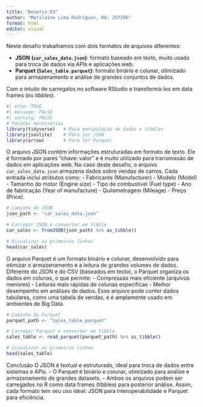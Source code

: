 ```yaml
---
title: "Desafio 03"
author: "Marilaine Lima Rodrigues, RA: 257286"
format: html
editor: visual
---
```


Neste desafio trabalhamos com dois formatos de arquivos diferentes:

 - **JSON (`car_sales_data.json`)**: formato baseado em texto, muito usado para troca de dados via APIs e aplicações web. 
 - **Parquet (`Sales_table.parquet`)**: formato binário e colunar, otimizado para armazenamento e análise de grandes conjuntos de dados.
 
 Com o intuito de carregalos no software RStudio e transformá-los em data frames (ou *tibbles*).

```r
#| echo: TRUE
#| message: FALSE
#| warning: FALSE
# Pacotes necessários
library(tidyverse)   # Para manipulação de dados e tibbles
library(jsonlite)    # Para ler JSON
library(arrow)       # Para ler Parquet
```


O arquivo JSON contém informações estruturadas em formato de texto. Ele é formado por pares "chave: valor" e é muito utilizado para transmissão de dados em aplicações web. No caso deste desafio, o arquivo `car_sales_data.json` armazena dados sobre vendas de carros. Cada entrada inclui atributos como: - Fabricante (Manufacturer) - Modelo (Model) - Tamanho do motor (Engine size) - Tipo de combustível (Fuel type) - Ano de fabricação (Year of manufacture) - Quilometragem (Mileage) - Preço (Price).

```r
# Caminho do JSON
json_path <- "car_sales_data.json"

# Carregar JSON e converter em tibble
car_sales <- fromJSON(json_path) %>% as_tibble()

# Visualizar as primeiras linhas
head(car_sales)
```


O arquivo Parquet é um formato binário e colunar, desenvolvido para otimizar o armazenamento e a leitura de grandes volumes de dados. Diferente do JSON e do CSV (baseados em texto), o Parquet organiza os dados em colunas, o que permite: - Compressão mais eficiente (arquivos menores) - Leituras mais rápidas de colunas específicas - Melhor desempenho em análises de dados. Esse arquivo pode conter dados tabulares, como uma tabela de vendas, e é amplamente usado em ambientes de Big Data.

```r
# Caminho do Parquet
parquet_path <- "Sales_table.parquet"

# Carregar Parquet e converter em tibble
sales_table <- read_parquet(parquet_path) %>% as_tibble()

# Visualizar as primeiras linhas
head(sales_table)
```


Conclusão
O JSON é textual e estruturado, ideal para troca de dados entre sistemas e APIs. - O Parquet é binário e colunar, otimizado para análise e armazenamento de grandes datasets. - Ambos os arquivos podem ser carregados no R como data frames (tibbles) para posterior análise. Assim, cada formato tem seu uso ideal: JSON para interoperabilidade e Parquet para eficiência.























